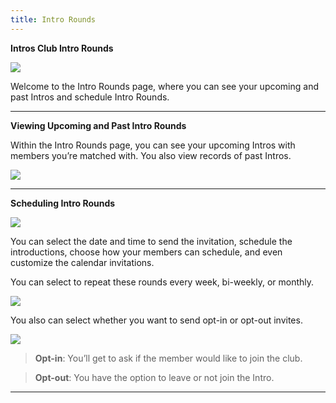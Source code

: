 ```yaml
---
title: Intro Rounds
---
```


**Intros Club Intro Rounds**

![](/images/intro-rounds1.png)

Welcome to the Intro Rounds page, where you can see your upcoming and past Intros and schedule Intro Rounds.

---

**Viewing Upcoming and Past Intro Rounds**

Within the Intro Rounds page, you can see your upcoming Intros with members you’re matched with. You also view records of past Intros. 

![](/images/intro-rounds2.png)

---

**Scheduling Intro Rounds**

![](/images/intro-rounds3.png)

You can select the date and time to send the invitation, schedule the introductions, choose how your members can schedule, and even customize the calendar invitations.

You can select to repeat these rounds every week, bi-weekly, or monthly. 

![](/images/intro-rounds4.png)

You also can select whether you want to send opt-in or opt-out invites. 

![](/images/intro-rounds5.png)

> **Opt-in**: You’ll get to ask if the member would like to join the club.
> 

> **Opt-out**: You have the option to leave or not join the Intro.

---
